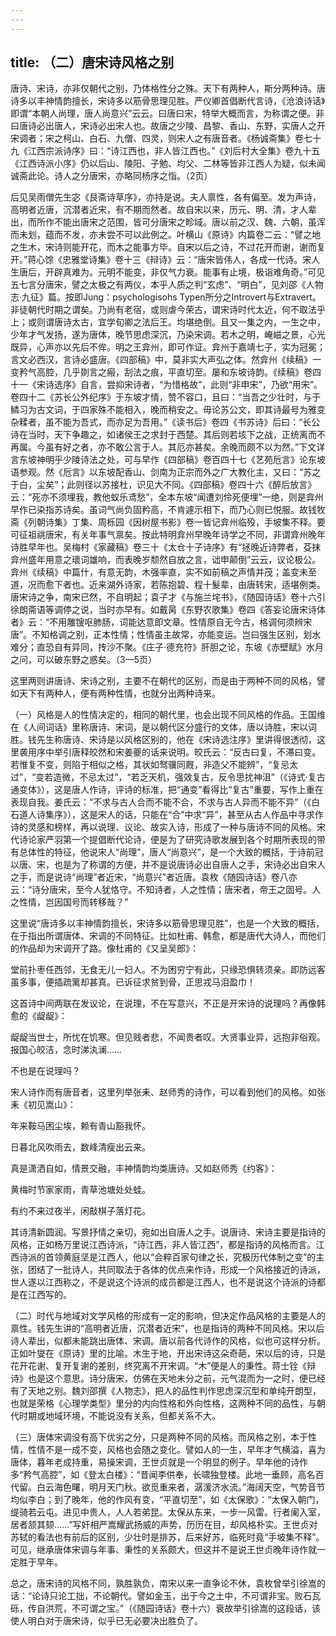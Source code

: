 ```yaml
---
---
---
```

title: （二）唐宋诗风格之别
---




唐诗、宋诗，亦非仅朝代之别，乃体格性分之殊。天下有两种人，斯分两种诗。唐诗多以丰神情韵擅长，宋诗多以筋骨思理见胜。严仪卿首倡断代言诗，《沧浪诗话》即谓“本朝人尚理，唐人尚意兴”云云。曰唐曰宋，特举大概而言，为称谓之便。非曰唐诗必出唐人，宋诗必出宋人也。故唐之少陵、昌黎、香山、东野，实唐人之开宋调者；宋之柯山、白石、九僧、四灵，则宋人之有唐音者。《杨诚斋集》卷七十九《江西宗派诗序》曰：“诗江西也，非人皆江西也。”《刘后村大全集》卷九十五《江西诗派小序》仍以后山、陵阳、子勉、均父、二林等皆非江西人为疑，似未闻诚斋此论。诗人之分唐宋，亦略同杨序之恉。（2页）

后见吴雨僧先生宓《艮斋诗草序》，亦持是说。夫人禀性，各有偏至。发为声诗，高明者近唐，沉潜者近宋，有不期而然者。故自宋以来，历元、明、清，才人辈出，而所作不能出唐宋之范围，皆可分唐宋之畛域。唐以前之汉、魏、六朝，虽浑而未划，蕴而不发，亦未尝不可以此例之。叶横山《原诗》内篇卷二云：“譬之地之生木，宋诗则能开花，而木之能事方毕。自宋以后之诗，不过花开而谢，谢而复开。”蒋心馀《忠雅堂诗集》卷十三《辩诗》云：“唐宋皆伟人，各成一代诗。宋人生唐后，开辟真难为。元明不能变，非仅气力衰。能事有止境，极诣难角奇。”可见五七言分唐宋，譬之太极之有两仪，本乎人质之判“玄虑”、“明白”，见刘邵《人物志·九征》篇。按即Jung：psychologisohs Typen所分之Introvert与Extravert。非徒朝代时期之谓矣。乃尚有老宿，或则虐今荣古，谓宋诗时代太近，何不取法乎上；或则谓唐诗太古，宜学旬卿之法后王。均堪绝倒。且又一集之内，一生之中，少年才气发扬，遂为唐体，晚节思虑深沉，乃染宋调。若木之明，崦嵫之景，心光既异，心声亦以先后不侔。明之王弇州，即可作证。弇州于嘉靖七子，实为冠冕；言文必西汉，言诗必盛唐。《四部稿》中，莫非实大声弘之体。然弇州《续稿》一变矜气高腔，几乎剟言之瘢，刮法之痕，平直切至。屡和东坡诗韵。《续稿》卷四十一《宋诗选序》自言，尝抑宋诗者，“为惜格故”，此则“非申宋”，乃欲“用宋”。卷四十二《苏长公外纪序》于东坡才情，赞不容口，且曰：“当吾之少壮时，与于鳞习为古文词，于四家殊不能相入，晚而稍安之。毋论苏公文，即其诗最号为雅变杂糅者，虽不能为吾式，而亦足为吾用。”《读书后》卷四《书苏诗》后曰：“长公诗在当时，天下争趣之，如诸侯王之求封于西楚。其后则若垓下之战，正统离而不再属。今虽有好之者，亦不敢公言于人。其厄亦甚矣。余晚而颇不以为然。”下文详言东坡神明乎少陵诗法之处，可与早作《四部稿》卷百四十七《艺苑卮言》论东坡语参观。然《卮言》以东坡配香山、剑南为正宗而外之广大教化主，又曰：“苏之于白，尘矣”；此则径以苏接杜，识见大不同。《四部稿》卷四十六《醉后放言》云：“死亦不须埋我，教他蚁乐鸢愁”，全本东坡“闻遭刘伶死便埋”一绝，则是弇州早作已染指苏诗矣。虽词气尚负固矜高，不肯遽示相下，而乃心则已悦服。故钱牧斋《列朝诗集》丁集、周栎园《因树屋书影》卷一皆记弇州临殁，手坡集不释。要可征祖祧唐宋，有关年事气禀矣。按此特明弇州早晚年诗学之不同，非谓弇州晚年诗胜早年也。吴梅村《家藏稿》卷三十《太仓十子诗序》有“拯晚近诗弊者，芟抹弇州盛年用意之瓌词雄响，而表晚岁颓然自放之言，诎申颠倒”云云，议论极公。弇州《续稿》中篇什，有意无韵，木强率直，实不如前稿之声情并茂；盖变未至道，况而愈下者也。近来湖外诗家，若陈抱碧、程十髮辈，由唐转宋，适堪例类。唐宋诗之争，南宋已然，不自明起；袁子才《与施兰垞书》，《随园诗话》卷十六引徐朗斋语等调停之说，当时亦早有。如戴昺《东野农歌集》卷四《答妄论唐宋诗体者》云：“不用雕锼呕肺肠，词能达意即文章。性情原自无今古，格调何须辨宋唐”。不知格调之别，正本性情；性情虽主故常，亦能变运。岂曰强生区别，划水难分；直恐自有异同，抟沙不聚。《庄子·德充符》肝胆之论，东坡《赤壁赋》水月之问，可以破东野之惑矣。（3—5页）

这里两则讲唐诗、宋诗之别，主要不在朝代的区别，而是由于两种不同的风格，譬如天下有两种人，便有两种性情，也就分出两种诗来。

（一）风格是人的性情决定的，相同的朝代里，也会出现不同风格的作品。王国维在《人间词话》里称唐诗、宋词，是以朝代区分盛行的文体，唐以诗胜，宋以词胜。钱先生称唐诗、宋诗是以风格区别的，他在《宋诗选注序》里讲得很透彻，这里袭用序中举引唐释皎然和宋姜夔的话来说明。皎氏云：“反古曰复，不滞曰变。若惟复不变，则陷于相似之格，其状如驽骥同厩，非造父不能辨”，“复忌太过”，“变若造微，不忌太过”，“若乏天机，强效复古，反令思扰神沮”（《诗式·复古通变体》），这是唐人作诗，评诗的标准，把“通变”看得比“复古”重要，写作上重在表现自我。姜氏云：“不求与古人合而不能不合，不求与古人异而不能不异”（《白石道人诗集序》），这是宋人的话，只能在“合”中求“异”，甚至从古人作品中寻求作诗的灵感和榜样，再以说理、议论、故实入诗，形成了一种与唐诗不同的风格。宋代诗论家严羽第一个提倡断代论诗，便是为了研究诗歌发展到各个时期所表现的带有总体性的特征，他说宋人“尚理”，唐人“尚意兴”，是一个大致的概括，于诗前冠以唐、宋，也是为了称谓的方便，并不是说唐诗必出自唐人之手，宋诗必出自宋人之手，而是说诗“尚理”者近宋，“尚意兴”者近唐。袁枚《随园诗话》卷八亦云：“诗分唐宋，至今人犹恪守。不知诗者，人之性情；唐宋者，帝王之固号。人之性情，岂因国号而转移哉？”

这里说“唐诗多以丰神情韵擅长，宋诗多以筋骨思理见胜”，也是一个大致的概括，在于指出所谓唐体、宋调的不同特征。比如杜甫、韩愈，都是唐代大诗人，而他们的作品却为宋调开了路。像杜甫的《又呈吴郎》：

堂前扑枣任西邻，无食无儿一妇人。不为困穷宁有此，只缘恐惧转须亲。即防远客虽多事，便插疏篱却甚真。已诉征求贫到骨，正思戎马泪盈巾！

这首诗中间两联在发议论，在说理，不在写意兴，不正是开宋诗的说理吗？再像韩愈的《龊龊》：

龊龊当世士，所忧在饥寒。但见贱者悲，不闻贵者叹。大贤事业异，远抱非俗观。报国心皎洁，念时涕汍澜……

不也是在说理吗？

宋人诗作而有唐音者，这里列举张耒、赵师秀的诗作，可以看到他们的风格。如张耒《初见嵩山》：

年来鞍马困尘埃，赖有青山豁我怀。

日暮北风吹雨去，数峰清瘦出云来。





真是潇洒自如，情景交融，丰神情韵均类唐诗。又如赵师秀《约客》：

黄梅时节家家雨，青草池塘处处蛙。

有约不来过夜半，闲敲棋子落灯花。





其诗清新圆润。写景抒情之亲切，宛如出自唐人之手。说唐诗、宋诗主要是指诗的风格，正如杨万里说江西诗派，“诗江西，非人皆江西”，都是指诗的风格而言。江西诗派的首领黄庭坚是江西人，他以“会粹百家句律之长，究极历代体制之变”的主张，团结了一批诗人，共同取法于各体的优点来作诗，形成一个风格接近的诗派，世人遂以江西称之，不是说这个诗派的成员都是江西人，也不是说这个诗派的诗都是在江西写的。

（二）时代与地域对文学风格的形成有一定的影响，但决定作品风格的主要是人的禀性。钱先生讲的“高明者近唐，沉潜者近宋”，也是指诗的两种不同风格。宋以后诗人辈出，似都未能跳出唐体、宋调。唐以前各代诗作的风格，似也可这样分析。正如叶燮在《原诗》里的比喻。木生于地，开出宋诗这朵奇葩，宋以后的诗，只是花开花谢、复开复谢的差别，终究离不开宋调。“木”便是人的秉性。蒋士铨《辩诗》也是这个意思。诗分唐宋，仿佛在天地未分之前，元气混而为一之时，便已经有了天地之别。魏刘邵撰《人物志》，把人的品性判作思虑深沉型和单纯开朗型，也就是荣格《心理学类型》里分的内向性格和外向性格，这两种不同的品性，与朝代时期或地域环境，不能说没有关系，但都关系不大。

（三）唐体宋调没有高下优劣之分，只是两种不同的风格。而风格之别，本于性情，性情不是一成不变，风格也会随之变化。譬如人的一生，早年才气横溢，喜为唐体，暮年老成持重，易操宋调，王世贞就是一个明显的例子。早年他的诗作多“矜气高腔”，如《登太白楼》：“昔闻李供奉，长啸独登楼。此地一垂顾，高名百代留。白云海色曙，明月天门秋。欲觅重来者，潺湲济水流。”海阔天空，气势音节均似李白；到了晚年，他的作风有变，“平直切至”，如《太保歌》：“太保入朝门，缇骑若云屯。进见中贵人，人人若弟昆。太保从东来，一步一风雷。行者阑入室，居者颔其颏……”写奸相严嵩耀武扬威的声势，历历在目，却风格朴实。王世贞对苏轼的看法也有前后的区别，少壮时是排苏，后来好苏，临死时竟“手坡集不释”。可见，继承唐体宋调与年事、秉性的关系颇大，但这并不是说王世贞晚年诗作就一定胜于早年。

总之，唐宋诗的风格不同，孰胜孰负，南宋以来一直争论不休，袁枚曾举引徐嵩的话：“论诗只论工拙，不论朝代。譬如金玉，出于今之土中，不可谓非宝。败石瓦砾，传自洪荒，不可谓之宝。”（《随园诗话》卷十六）衰故举引徐嵩的这段话，该使人明白对于唐宋诗，似乎已无必要决出胜负了。